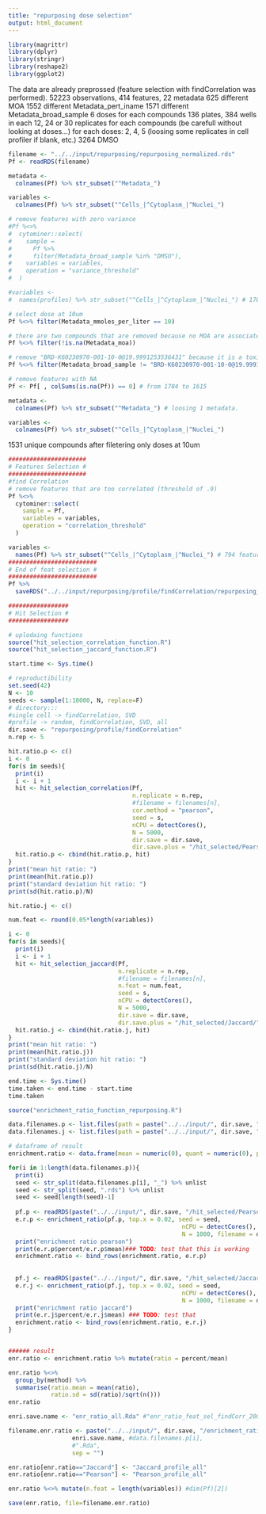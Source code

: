 ```yaml
---
title: "repurposing dose selection"
output: html_document
---
```


```r
library(magrittr)
library(dplyr)
library(stringr)
library(reshape2)
library(ggplot2)
```

The data are already preprossed (feature selection with findCorrelation was performed).
52223 observations, 414 features, 22 metadata
625 different MOA
1552 different Metadata_pert_iname
1571 different Metadata_broad_sample
6 doses for each compounds
136 plates, 384 wells in each
12, 24 or 30 replicates for each compounds (be carefull without looking at doses...)
for each doses: 2, 4, 5 (loosing some replicates in cell profiler if blank, etc.)
3264 DMSO


```r
filename <- "../../input/repurposing/repurposing_normalized.rds"
Pf <- readRDS(filename)

metadata <-
  colnames(Pf) %>% str_subset("^Metadata_")

variables <-
  colnames(Pf) %>% str_subset("^Cells_|^Cytoplasm_|^Nuclei_")

# remove features with zero variance
#Pf %<>%
#  cytominer::select(
#    sample = 
#      Pf %>% 
#      filter(Metadata_broad_sample %in% "DMSO"),
#    variables = variables,
#    operation = "variance_threshold"
#  )

#variables <-
#  names(profiles) %>% str_subset("^Cells_|^Cytoplasm_|^Nuclei_") # 1784 to 1784 (no change) 
```

```r
# select dose at 10um
Pf %<>% filter(Metadata_mmoles_per_liter == 10)

# there are two compounds that are removed because no MOA are associated and also DMSO
Pf %<>% filter(!is.na(Metadata_moa))

# remove "BRD-K60230970-001-10-0@19.9991253536431" because it is a toxic compounds
Pf %<>% filter(Metadata_broad_sample != "BRD-K60230970-001-10-0@19.9991253536431")

# remove features with NA
Pf <- Pf[ , colSums(is.na(Pf)) == 0] # from 1784 to 1615

metadata <-
  colnames(Pf) %>% str_subset("^Metadata_") # loosing 1 metadata.

variables <-
  colnames(Pf) %>% str_subset("^Cells_|^Cytoplasm_|^Nuclei_")

```

1531 unique compounds after filetering only doses at 10um

```r
######################
# Features Selection #
######################
#find Correlation
# remove features that are too correlated (threshold of .9)
Pf %<>%
  cytominer::select(
    sample = Pf,
    variables = variables,
    operation = "correlation_threshold"
  )

variables <-
  names(Pf) %>% str_subset("^Cells_|^Cytoplasm_|^Nuclei_") # 794 features (74441x726)
#########################
# End of feat selection #
#########################
Pf %>%
  saveRDS("../../input/repurposing/profile/findCorrelation/repurposing_fc.rds")

```

```r
#################
# Hit Selection #
#################

# uplodaing functions
source("hit_selection_correlation_function.R")
source("hit_selection_jaccard_function.R")

start.time <- Sys.time()

# reproductibility
set.seed(42)
N <- 10
seeds <- sample(1:10000, N, replace=F)
# directory:::
#single cell -> findCorrelation, SVD
#profile -> random, findCorrelation, SVD, all
dir.save <- "repurposing/profile/findCorrelation"
n.rep <- 5

hit.ratio.p <- c()
i <- 0
for(s in seeds){
  print(i)
  i <- i + 1
  hit <- hit_selection_correlation(Pf, 
                                   n.replicate = n.rep, 
                                   #filename = filenames[n],
                                   cor.method = "pearson", 
                                   seed = s, 
                                   nCPU = detectCores(),
                                   N = 5000, 
                                   dir.save = dir.save,
                                   dir.save.plus = "/hit_selected/Pearson/")
  hit.ratio.p <- cbind(hit.ratio.p, hit)
}
print("mean hit ratio: ")
print(mean(hit.ratio.p))
print("standard deviation hit ratio: ")
print(sd(hit.ratio.p)/N)

hit.ratio.j <- c()

num.feat <- round(0.05*length(variables))

i <- 0
for(s in seeds){
  print(i)
  i <- i + 1
  hit <- hit_selection_jaccard(Pf, 
                               n.replicate = n.rep,
                               #filename = filenames[n],
                               n.feat = num.feat,
                               seed = s, 
                               nCPU = detectCores(),
                               N = 5000,
                               dir.save = dir.save,
                               dir.save.plus = "/hit_selected/Jaccard/")
  hit.ratio.j <- cbind(hit.ratio.j, hit)
}
print("mean hit ratio: ")
print(mean(hit.ratio.j))
print("standard deviation hit ratio: ")
print(sd(hit.ratio.j)/N)

end.time <- Sys.time()
time.taken <- end.time - start.time
time.taken

```

```r
source("enrichment_ratio_function_repurposing.R")

data.filenames.p <- list.files(path = paste("../../input/", dir.save, "/hit_selected/Pearson/", sep = ""))
data.filenames.j <- list.files(path = paste("../../input/", dir.save, "/hit_selected/Jaccard/", sep = ""))

# dataframe of result
enrichment.ratio <- data.frame(mean = numeric(0), quant = numeric(0), percent = numeric(0), filename = character(0), method = character(0))

for(i in 1:length(data.filenames.p)){
  print(i)
  seed <- str_split(data.filenames.p[i], "_") %>% unlist
  seed <- str_split(seed, ".rds") %>% unlist
  seed <- seed[length(seed)-1]
  
  pf.p <- readRDS(paste("../../input/", dir.save, "/hit_selected/Pearson/", data.filenames.p[i], sep = ""))
  e.r.p <- enrichment_ratio(pf.p, top.x = 0.02, seed = seed,
                                                 nCPU = detectCores(), ##### TODO: change that!!!
                                                 N = 1000, filename = data.filenames.p[i], method = "Pearson")
  print("enrichment ratio pearson")
  print(e.r.p$percent/e.r.p$mean)### TODO: test that this is working
  enrichment.ratio <- bind_rows(enrichment.ratio, e.r.p)
  
  
  pf.j <- readRDS(paste("../../input/", dir.save, "/hit_selected/Jaccard/", data.filenames.j[i], sep = ""))  
  e.r.j <- enrichment_ratio(pf.j, top.x = 0.02, seed = seed, 
                                                 nCPU = detectCores(), ##### TODO: change that!!!
                                                 N = 1000, filename = data.filenames.j[i], method = "Jaccard")
  print("enrichment ratio jaccard")
  print(e.r.j$percent/e.r.j$mean) ### TODO: test that
  enrichment.ratio <- bind_rows(enrichment.ratio, e.r.j)
}


###### result
enr.ratio <- enrichment.ratio %>% mutate(ratio = percent/mean)

enr.ratio %<>%
  group_by(method) %>%
  summarise(ratio.mean = mean(ratio), 
            ratio.sd = sd(ratio)/sqrt(n()))
enr.ratio

enri.save.name <- "enr_ratio_all.Rda" #"enr_ratio_feat_sel_findCorr_200000.Rda"

filename.enr.ratio <- paste("../../input/", dir.save, "/enrichment_ratio/", 
                  enri.save.name, #data.filenames.p[i], 
                  #".Rda",
                  sep = "")

enr.ratio[enr.ratio=="Jaccard"] <- "Jaccard_profile_all"
enr.ratio[enr.ratio=="Pearson"] <- "Pearson_profile_all"

enr.ratio %<>% mutate(n.feat = length(variables)) #dim(Pf)[2])

save(enr.ratio, file=filename.enr.ratio)



```




